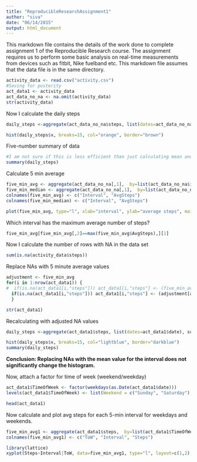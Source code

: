 ```yaml
---
title: "ReproducibleResearchAssignment1"
author: "siva"
date: "06/14/2015"
output: html_document
---
```

This markdown file contains the details of the work done to complete assignment 1 of the Reproducible Research course. The assignment requires us to perform some basic analysis on  real-time  measurements from devices such as fitbit, Nike fuelband etc.
This markdown file assumes that the data file is in the same directory.

```r
activity_data <- read.csv("activity.csv")
#Saving for posterity
act_data1 <- activity_data
act_data_no_na <- na.omit(activity_data)
str(activity_data)
```

Now I calculate the daily steps
```r
daily_steps <-aggregate(act_data_no_na$steps, list(dates=act_data_no_na$date), sum)
```

```r
hist(daily_steps$x, breaks=15, col="orange", border="brown")
```

Five-number summary of data
```r
#I am not sure if this is less efficient than just calculating mean and median of the steps attribute
summary(daily_steps)
```

Calculate 5 min average
```r
five_min_avg <- aggregate(act_data_no_na[,1],  by=list(act_data_no_na$interval), FUN=mean)
five_min_median <- aggregate(act_data_no_na[,1],  by=list(act_data_no_na$interval), FUN=median)
colnames(five_min_avg) <- c("Interval", "AvgSteps")
colnames(five_min_median) <- c("Interval", "AvgSteps")
```

```r
plot(five_min_avg, type="l", xlab="interval", ylab="average steps", main="Avg. Number of steps per 5-min interval")
```

Which interval has the maximum average number of steps?
```r
five_min_avg[five_min_avg[,2]==max(five_min_avg$AvgSteps),][1]
```

Now I calculate the number of rows with NA in the data set
```r
sum(is.na(activity_data$steps))
```

Replace NAs with 5 minute average values 
```r
adjustment <- five_min_avg
for(i in 1:nrow(act_data1)) {
#  if(is.na(act_data1[i,"steps"])) act_data1[i,"steps"] <- (five_min_avg[five_min_avg["Interval"]==act_data1[i,"interval"], "AvgSteps"])
  if(is.na(act_data1[i,"steps"])) act_data1[i,"steps"] <- (adjustment[adjustment["Interval"]==act_data1[i,"interval"], "AvgSteps"])
  }

str(act_data1)
```



Recalculating with adjusted NA values
```r
daily_steps <-aggregate(act_data1$steps, list(dates=act_data1$date), sum)

```

```r
hist(daily_steps$x, breaks=15, col="lightblue", border="darkblue")
summary(daily_steps)
```

**Conclusion: Replacing NAs with the mean value for the interval does not significantly change the histogram.**



Now, attach a factor for time of week (weekend/weekday)
```r
act_data1$TimeOfWeek <- factor(weekdays(as.Date(act_data1$date)))
levels(act_data1$TimeOfWeek) <- list(Weekend = c("Sunday", "Saturday"), Weekday=c("Monday", "Tuesday", "Wednesday", "Thursday", "Friday"))

head(act_data1)
```

Now calculate and plot avg steps for each 5-min interval for weekdays and weekends.
```r
five_min_avg1 <- aggregate(act_data1$steps,  by=list(act_data1$TimeOfWeek, act_data1$interval), FUN=mean)
colnames(five_min_avg1) <- c("ToW", "Interval", "Steps")
```
```r
library(lattice)
xyplot(Steps~Interval|ToW, data=five_min_avg1, type="l", layout=c(1,2), main="Comparison of Avg. Steps for Weekends and Weekdays", grid=TRUE)
```

